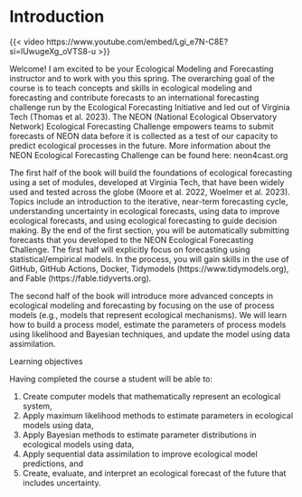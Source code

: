 # Introduction

{{< video https://www.youtube.com/embed/Lgi_e7N-C8E?si=lUwugeXg_oVTS8-u >}}

Welcome! I am excited to be your Ecological Modeling and Forecasting instructor and to work with you this spring. The overarching goal of the course is to teach concepts and skills in ecological modeling and forecasting and contribute forecasts to an international forecasting challenge run by the Ecological Forecasting Initiative and led out of Virginia Tech (Thomas et al. 2023).  The NEON (National Ecological Observatory Network) Ecological Forecasting Challenge empowers teams to submit forecasts of NEON data before it is collected as a test of our capacity to predict ecological processes in the future. More information about the NEON Ecological Forecasting Challenge can be found here: neon4cast.org 

The first half of the book will build the foundations of ecological forecasting using a set of modules, developed at Virginia Tech, that have been widely used and tested across the globe (Moore et al. 2022, Woelmer et al. 2023).  Topics include an introduction to the iterative, near-term forecasting cycle, understanding uncertainty in ecological forecasts, using data to improve ecological forecasts, and using ecological forecasting to guide decision making.  By the end of the first section, you will be automatically submitting forecasts that you developed to the NEON Ecological Forecasting Challenge.  The first half will explicitly focus on forecasting using statistical/empirical models.  In the process, you will gain skills in the use of GitHub, GitHub Actions, Docker, Tidymodels (https://www.tidymodels.org), and Fable (https://fable.tidyverts.org). 

The second half of the book will introduce more advanced concepts in ecological modeling and forecasting by focusing on the use of process models (e.g., models that represent ecological mechanisms).  We will learn how to build a process model, estimate the parameters of process models using likelihood and Bayesian techniques, and update the model using data assimilation. 

Learning objectives

Having completed the course a student will be able to:

1.  Create computer models that mathematically represent an ecological system,
2.  Apply maximum likelihood methods to estimate parameters in ecological models using data,
3.  Apply Bayesian methods to estimate parameter distributions in ecological models using data,
4.  Apply sequential data assimilation to improve ecological model predictions, and
5.  Create, evaluate, and interpret an ecological forecast of the future that includes uncertainty.
